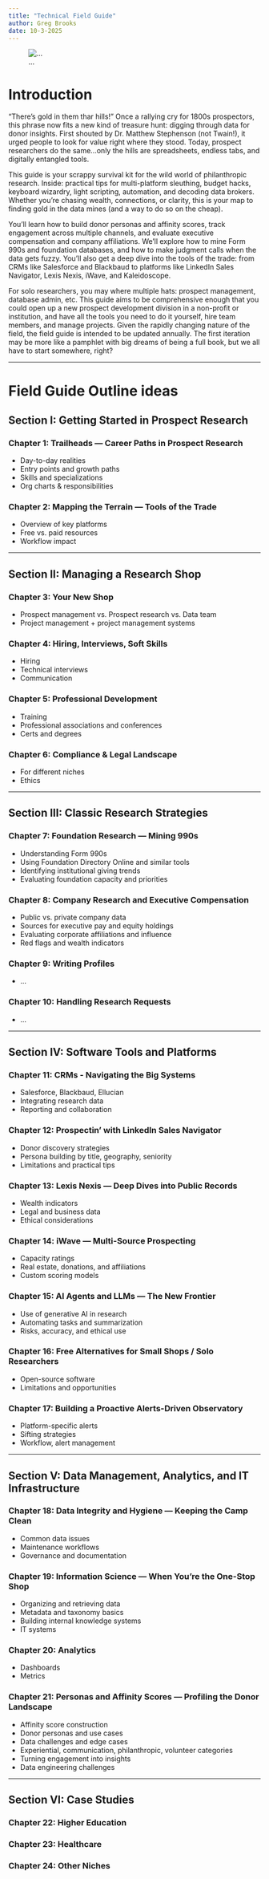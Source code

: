 ```yaml
---
title: "Technical Field Guide"
author: Greg Brooks
date: 10-3-2025
---
```


::: {.column-margin}

![...](https://i.postimg.cc/ncgQPn6B/cale-s-cover-for-prospectin-in-philanthropy-country.jpg)
:::

# Introduction

“There’s gold in them thar hills!” Once a rallying cry for 1800s prospectors, this phrase now fits a new kind of treasure hunt: digging through data for donor insights. First shouted by Dr. Matthew Stephenson (not Twain!), it urged people to look for value right where they stood. Today, prospect researchers do the same...only the hills are spreadsheets, endless tabs, and digitally entangled tools.

This guide is your scrappy survival kit for the wild world of philanthropic research. Inside: practical tips for multi-platform sleuthing, budget hacks, keyboard wizardry, light scripting, automation, and decoding data brokers. Whether you're chasing wealth, connections, or clarity, this is your map to finding gold in the data mines (and a way to do so on the cheap).

You’ll learn how to build donor personas and affinity scores, track engagement across multiple channels, and evaluate executive compensation and company affiliations. We’ll explore how to mine Form 990s and foundation databases, and how to make judgment calls when the data gets fuzzy. You’ll also get a deep dive into the tools of the trade: from CRMs like Salesforce and Blackbaud to platforms like LinkedIn Sales Navigator, Lexis Nexis, iWave, and Kaleidoscope.

For solo researchers, you may where multiple hats: prospect management, database admin, etc. This guide aims to be comprehensive enough that you could open up a new prospect development division in a non-profit or institution, and have all the tools you need to do it yourself, hire team members, and manage projects. Given the rapidly changing nature of the field, the field guide is intended to be updated annually. The first iteration may be more like a pamphlet with big dreams of being a full book, but we all have to start somewhere, right?

***
# Field Guide Outline ideas

## Section I: Getting Started in Prospect Research
### Chapter 1: Trailheads — Career Paths in Prospect Research
- Day-to-day realities
- Entry points and growth paths
- Skills and specializations
- Org charts & responsibilities

### Chapter 2: Mapping the Terrain — Tools of the Trade
- Overview of key platforms
- Free vs. paid resources
- Workflow impact

***

## Section II: Managing a Research Shop
### Chapter 3: Your New Shop
- Prospect management vs. Prospect research vs. Data team
- Project management + project management systems

### Chapter 4: Hiring, Interviews, Soft Skills
- Hiring
- Technical interviews
- Communication

### Chapter 5: Professional Development
- Training
- Professional associations and conferences
- Certs and degrees

### Chapter 6: Compliance & Legal Landscape
- For different niches
- Ethics

***

## Section III: Classic Research Strategies
### Chapter 7: Foundation Research — Mining 990s
- Understanding Form 990s
- Using Foundation Directory Online and similar tools
- Identifying institutional giving trends
- Evaluating foundation capacity and priorities

### Chapter 8: Company Research and Executive Compensation
- Public vs. private company data
- Sources for executive pay and equity holdings
- Evaluating corporate affiliations and influence
- Red flags and wealth indicators

### Chapter 9: Writing Profiles
- ...

### Chapter 10: Handling Research Requests
- ...

***

## Section IV: Software Tools and Platforms
### Chapter 11: CRMs - Navigating the Big Systems
- Salesforce, Blackbaud, Ellucian
- Integrating research data
- Reporting and collaboration

### Chapter 12: Prospectin’ with LinkedIn Sales Navigator
- Donor discovery strategies
- Persona building by title, geography, seniority
- Limitations and practical tips

### Chapter 13: Lexis Nexis — Deep Dives into Public Records
- Wealth indicators
- Legal and business data
- Ethical considerations

### Chapter 14: iWave — Multi-Source Prospecting
- Capacity ratings
- Real estate, donations, and affiliations
- Custom scoring models

### Chapter 15: AI Agents and LLMs — The New Frontier
- Use of generative AI in research
- Automating tasks and summarization
- Risks, accuracy, and ethical use

### Chapter 16: Free Alternatives for Small Shops / Solo Researchers
- Open-source software
- Limitations and opportunities

### Chapter 17: Building a Proactive Alerts-Driven Observatory
- Platform-specific alerts
- Sifting strategies
- Workflow, alert management

***

## Section V: Data Management, Analytics, and IT Infrastructure
### Chapter 18: Data Integrity and Hygiene — Keeping the Camp Clean
- Common data issues
- Maintenance workflows
- Governance and documentation

### Chapter 19: Information Science — When You're the One-Stop Shop
- Organizing and retrieving data
- Metadata and taxonomy basics
- Building internal knowledge systems
- IT systems

### Chapter 20: Analytics
- Dashboards
- Metrics

### Chapter 21: Personas and Affinity Scores — Profiling the Donor Landscape
- Affinity score construction
- Donor personas and use cases
- Data challenges and edge cases
- Experiential, communication, philanthropic, volunteer categories
- Turning engagement into insights
- Data engineering challenges

***

## Section VI: Case Studies
### Chapter 22: Higher Education
### Chapter 23: Healthcare
### Chapter 24: Other Niches




